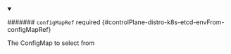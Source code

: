 


<details className="config-field" data-expandable="true" open>
<summary>

####### `configMapRef` <span className="config-field-required" data-required="false">required</span> <span className="config-field-type"></span> <span className="config-field-default"></span> <span className="config-field-enum"></span> {#controlPlane-distro-k8s-etcd-envFrom-configMapRef}

The ConfigMap to select from

</summary>

<PartialConfigmaprefreference />


</details>
